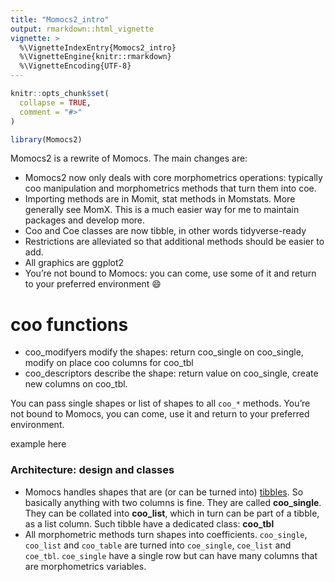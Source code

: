 ```yaml
---
title: "Momocs2_intro"
output: rmarkdown::html_vignette
vignette: >
  %\VignetteIndexEntry{Momocs2_intro}
  %\VignetteEngine{knitr::rmarkdown}
  %\VignetteEncoding{UTF-8}
---
```


```r
knitr::opts_chunk$set(
  collapse = TRUE,
  comment = "#>"
)
```

```r
library(Momocs2)
```

Momocs2 is a rewrite of Momocs. The main changes are:

* Momocs2 now only deals with core morphometrics operations: typically coo manipulation and morphometrics methods that turn them into coe.
* Importing methods are in Momit, stat methods in Momstats. More generally see MomX. This is a much easier way for me to maintain packages and develop more.
* Coo and Coe classes are now tibble, in other words tidyverse-ready
* Restrictions are alleviated so that additional methods should be easier to add.
* All graphics are ggplot2
* You're not bound to Momocs: you can come, use some of it and return to your preferred environment 😄

# coo functions

 * coo_modifyers modify the shapes: return coo_single on coo_single, modify on place coo columns for coo_tbl
 * coo_descriptors describe the shape: return value on coo_single, create new columns on coo_tbl.

You can pass single shapes or list of shapes to all `coo_*` methods. You're not bound to Momocs, you can come, use it and return to your preferred environment.

example here

### Architecture: design and classes

 * Momocs handles shapes that are (or can be turned into) [tibbles](https://tibble.tidyverse.org/). So basically anything with two columns is fine. They are called **coo_single**. They can be collated into **coo_list**, which in turn can be part of a tibble, as a list column. Such tibble have a dedicated class: **coo_tbl**
 * All morphometric methods turn shapes into coefficients. `coo_single`, `coo_list` and `coo_table` are turned into `coe_single`, `coe_list` and `coe_tbl`. `coe_single` have a single row but can have many columns that are morphometrics variables.







